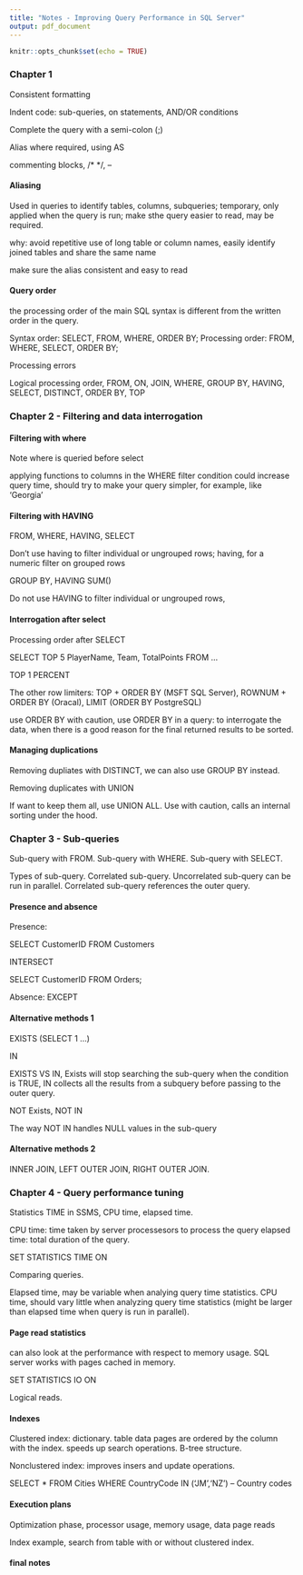 ```yaml
---
title: "Notes - Improving Query Performance in SQL Server"
output: pdf_document
---
```


```r
knitr::opts_chunk$set(echo = TRUE)
```



### Chapter 1 

Consistent formatting

\begin{itemize}
\item Be consistent
\item Use UPPER CASE for all SQL syntax
\item Create a new for each major processing syntax: SELECT, FROM, WHERE, etc.
\end{itemize}

Indent code: sub-queries, on statements, AND/OR conditions

Complete the query with a semi-colon (;)

Alias where required, using AS

commenting blocks, /* */, -- 


#### Aliasing
Used in queries to identify tables, columns, subqueries; temporary, only applied when the query is run; make sthe query easier to read, may be required. 

why: avoid repetitive use of long table or column names, easily identify joined tables and share the same name

make sure the alias consistent and easy to read

#### Query order
the processing order of the main SQL syntax is different from the written order in the query.

Syntax order: SELECT, FROM, WHERE, ORDER BY;
Processing order: FROM, WHERE, SELECT, ORDER BY;

Processing errors

Logical processing order, FROM, ON, JOIN, WHERE, GROUP BY, HAVING, SELECT, DISTINCT, ORDER BY, TOP


### Chapter 2 - Filtering and data interrogation

#### Filtering with where
Note where is queried before select

applying functions to columns in the WHERE filter condition could increase query time, should try to make your query simpler, for example, like 'Georgia'

#### Filtering with HAVING
FROM, WHERE, HAVING, SELECT

Don't use having to filter individual or ungrouped rows; having, for a numeric filter on grouped rows 

GROUP BY, HAVING SUM() 

Do not use HAVING to filter individual or ungrouped rows,

#### Interrogation after select
Processing order after SELECT


SELECT TOP 5 PlayerName,
       Team, TotalPoints
FROM ...

TOP 1 PERCENT

The other row limiters: TOP + ORDER BY (MSFT SQL Server), ROWNUM + ORDER BY (Oracal), LIMIT (ORDER BY PostgreSQL)

use ORDER BY with caution, use ORDER BY in a query: to interrogate the data, when there is a good reason for the final returned results to be sorted. 


#### Managing duplications

Removing dupliates with DISTINCT, we can also use GROUP BY instead.

Removing duplicates with UNION

If want to keep them all, use UNION ALL. Use with caution, calls an internal sorting under the hood.


### Chapter 3 - Sub-queries

Sub-query with FROM. 
Sub-query with WHERE. 
Sub-query with SELECT. 

Types of sub-query. Correlated sub-query. Uncorrelated sub-query can be run in parallel. Correlated sub-query references the outer query. 

#### Presence and absence

Presence:

SELECT CustomerID
FROM Customers

INTERSECT

SELECT CustomerID
FROM Orders;


Absence:
EXCEPT



#### Alternative methods 1

EXISTS (SELECT 1 ...)

IN

EXISTS VS IN, Exists will stop searching the sub-query when the condition is TRUE, IN collects all the results from a subquery before passing to the outer query.

NOT Exists, NOT IN

The way NOT IN handles NULL values in the sub-query


#### Alternative methods 2
INNER JOIN, LEFT OUTER JOIN, RIGHT OUTER JOIN.

### Chapter 4 - Query performance tuning
Statistics TIME in SSMS, CPU time, elapsed time. 

CPU time: time taken by server processesors to process the query
elapsed time: total duration of the query.

SET STATISTICS TIME ON

Comparing queries.

Elapsed time, may be variable when analying query time statistics.
CPU time, should vary little when analyzing query time statistics (might be larger than elapsed time when query is run in parallel). 

#### Page read statistics
can also look at the performance with respect to memory usage. SQL server works with pages cached in memory. 

SET STATISTICS IO ON

Logical reads. 

#### Indexes

\begin{itemize}
\item Structure to improve speed of accessing data from a table.
\item Used to locate data quickly without having to scan the entire table.

\item Useful for improving performance with filter conditions.
\end{itemize}

Clustered index: dictionary. table data pages are ordered by the column with the index. speeds up search operations. B-tree structure. 

Nonclustered index: improves insers and update operations. 


SELECT *
FROM Cities
WHERE CountryCode IN ('JM','NZ') -- Country codes


#### Execution plans
Optimization phase, processor usage, memory usage, data page reads

Index example, search from table with or without clustered index. 

#### final notes






<!-- ## R Markdown -->

<!-- This is an R Markdown document. Markdown is a simple formatting syntax for authoring HTML, PDF, and MS Word documents. For more details on using R Markdown see <http://rmarkdown.rstudio.com>. -->

<!-- When you click the **Knit** button a document will be generated that includes both content as well as the output of any embedded R code chunks within the document. You can embed an R code chunk like this: -->

<!-- ```{r cars} -->
<!-- summary(cars) -->
<!-- ``` -->

<!-- ## Including Plots -->

<!-- You can also embed plots, for example: -->

<!-- ```{r pressure, echo=FALSE} -->
<!-- plot(pressure) -->
<!-- ``` -->

<!-- Note that the `echo = FALSE` parameter was added to the code chunk to prevent printing of the R code that generated the plot. -->
